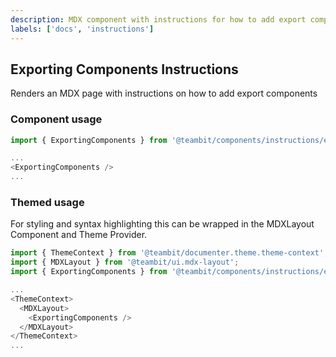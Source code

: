 ```yaml
---
description: MDX component with instructions for how to add export components
labels: ['docs', 'instructions']
---
```


## Exporting Components Instructions

Renders an MDX page with instructions on how to add export components

### Component usage

```js
import { ExportingComponents } from '@teambit/components/instructions/exporting-components';

...
<ExportingComponents />
...
```

### Themed usage

For styling and syntax highlighting this can be wrapped in the MDXLayout Component and Theme Provider.

```js
import { ThemeContext } from '@teambit/documenter.theme.theme-context';
import { MDXLayout } from '@teambit/ui.mdx-layout';
import { ExportingComponents } from '@teambit/components/instructions/exporting-components';

...
<ThemeContext>
  <MDXLayout>
    <ExportingComponents />
  </MDXLayout>
</ThemeContext>
...
```
